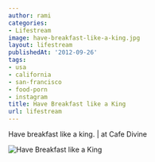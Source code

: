 ```yaml
---
author: rami
categories:
- Lifestream
image: have-breakfast-like-a-king.jpg
layout: lifestream
publishedAt: '2012-09-26'
tags:
- usa
- california
- san-francisco
- food-porn
- instagram
title: Have Breakfast like a King
url: lifestream
---
```


Have breakfast like a king. | at Cafe Divine

![Have Breakfast like a King](/assets/images/content/lifestream/have-breakfast-like-a-king.jpg)